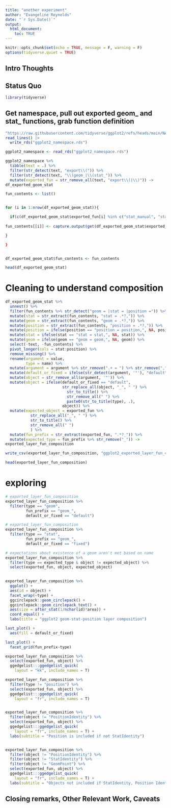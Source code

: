 ```yaml
---
title: "another experiment"
author: "Evangeline Reynolds"
date: "`r Sys.Date()`"
output: 
  html_document:
    toc: TRUE
---
```


```r
knitr::opts_chunk$set(echo = TRUE, message = F, warning = F)
options(tidyverse.quiet = TRUE)
```




## Intro Thoughts


## Status Quo

```r
library(tidyverse)

```

## Get namespace, pull out exported geom_ and stat_ functions, grab function definition

```r
"https://raw.githubusercontent.com/tidyverse/ggplot2/refs/heads/main/NAMESPACE" |>
read_lines() |> 
  write_rds("ggplot2_namespace.rds")
```

```r
ggplot2_namespace <- read_rds("ggplot2_namespace.rds")

ggplot2_namespace %>% 
  tibble(text = .) %>% 
  filter(str_detect(text, "export\\(")) %>% 
  filter(str_detect(text, "\\(geom_|\\(stat_")) %>% 
  mutate(exported_fun = str_remove_all(text, "export\\(|\\)")) ->
df_exported_geom_stat

fun_contents <- list()


for (i in 1:nrow(df_exported_geom_stat)){

  if(c(df_exported_geom_stat$exported_fun[i] %in% c("stat_manual", "stat_connect"){
  
fun_contents[[i]] <- capture.output(get(df_exported_geom_stat$exported_fun[i]))

}

}


df_exported_geom_stat$fun_contents <- fun_contents    

head(df_exported_geom_stat)
```


# Cleaning to understand composition


```r
df_exported_geom_stat %>% 
  unnest() %>% 
  filter(fun_contents %>% str_detect("geom = |stat = |position =")) %>% 
  mutate(stat = str_extract(fun_contents, "stat = .*?,")) %>% 
  mutate(geom = str_extract(fun_contents, "geom = .*?,")) %>% 
  mutate(position = str_extract(fun_contents, "position = .*?,")) %>% 
  mutate(position = ifelse(position == "position = position,", NA, position)) %>% 
  mutate(stat = ifelse(stat == "stat = stat,", NA, stat)) %>% 
  mutate(geom = ifelse(geom == "geom = geom,", NA, geom)) %>% 
  select(-text, -fun_contents) %>%
  pivot_longer(cols = stat:position) %>% 
  remove_missing() %>%
  rename(argument = value,
         type = name) %>% 
  mutate(argument = argument %>% str_remove(".+ = ") %>% str_remove(",")) %>% 
  mutate(default_or_fixed = ifelse(str_detect(argument, '"'), "default", "fixed")) %>% 
  mutate(object = str_remove_all(argument, '"')) %>% 
  mutate(object = ifelse(default_or_fixed == "default",
                         str_replace_all(object, "_", " ") %>% 
                           str_to_title() %>% 
                           str_remove_all(" ") %>%
                           paste0(str_to_title(type), .), 
                         object)) %>% 
  mutate(expected_object = exported_fun %>% 
           str_replace_all("_", " ") %>% 
           str_to_title() %>% 
           str_remove_all(" ")
           ) %>% 
  mutate(fun_prefix = str_extract(exported_fun, ".*?_")) %>% 
  mutate(expected_type = fun_prefix %>% str_remove("_")) ->
exported_layer_fun_composition

write_csv(exported_layer_fun_composition, "ggplot2_exported_layer_fun_composition.csv")

head(exported_layer_fun_composition)
```

# exploring

```r
# exported_layer_fun_composition
exported_layer_fun_composition %>% 
  filter(type == "geom", 
         fun_prefix == "geom_",
         default_or_fixed == "default") 

# exported_layer_fun_composition
exported_layer_fun_composition %>% 
  filter(type == "stat", 
         fun_prefix == "geom_",
         default_or_fixed == "fixed") 

# expectations about existence of a geom aren't met based on name
exported_layer_fun_composition %>% 
  filter(type == expected_type & object != expected_object) %>% 
  select(exported_fun, object, expected_object)

  
exported_layer_fun_composition %>% 
  ggplot() + 
  aes(id = object) + 
  facet_wrap(~type) + 
  ggcirclepack::geom_circlepack() + 
  ggcirclepack::geom_circlepack_text() +
  aes(size = after_stat(1/nchar(id)*area)) +
  coord_equal() + 
  labs(title = "ggplot2 geom-stat-position layer composition")

last_plot() + 
  aes(fill = default_or_fixed)

last_plot() + 
  facet_grid(fun_prefix~type) 


```



```r
exported_layer_fun_composition %>%
  select(exported_fun, object) %>%
  ggedgelist:::ggedgelist_quick(
    layout = "kk", include_names = T)

exported_layer_fun_composition %>%
  filter(type != "position") %>%
  select(exported_fun, object) %>%
  ggedgelist:::ggedgelist_quick(
    layout = "fr", include_names = T)


exported_layer_fun_composition %>%
  filter(object != "PositionIdentity") %>%
  select(exported_fun, object) %>%
  ggedgelist:::ggedgelist_quick(
    layout = "fr", include_names = T) + 
  labs(subtitle = "Position is included if not StatIdentity")


exported_layer_fun_composition %>%
  filter(object != "PositionIdentity") %>%
  filter(object != "StatIdentity") %>%
  filter(object != "GeomPoint") %>% 
  select(exported_fun, object) %>%
  ggedgelist:::ggedgelist_quick(
    layout = "fr", include_names = T) + 
  labs(subtitle = "Objects not included if StatIdentity, Position Identity or GeomPoint")
```



## Closing remarks, Other Relevant Work, Caveats

